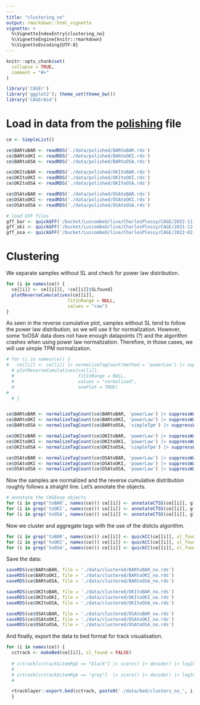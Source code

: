 ```yaml
---
---
title: "clustering_no"
output: rmarkdown::html_vignette
vignette: >
  %\VignetteIndexEntry{clustering_no}
  %\VignetteEngine{knitr::rmarkdown}
  %\VignetteEncoding{UTF-8}
---
```


```r
knitr::opts_chunk$set(
  collapse = TRUE,
  comment = "#>"
)
```

```r

library('CAGEr')
library('ggplot2'); theme_set(theme_bw())
library('CAGErAid')

```


# Load in data from the [polishing](./polishing.Rmd) file

```r

ce <- SimpleList()

ce$BARtoBAR <- readRDS('./data/polished/BARtoBAR.rds')
ce$BARtoOKI <- readRDS('./data/polished/BARtoOKI.rds')
ce$BARtoOSA <- readRDS('./data/polished/BARtoOSA.rds')

ce$OKItoBAR <- readRDS('./data/polished/OKItoBAR.rds')
ce$OKItoOKI <- readRDS('./data/polished/OKItoOKI.rds')
ce$OKItoOSA <- readRDS('./data/polished/OKItoOSA.rds')

ce$OSAtoBAR <- readRDS('./data/polished/OSAtoBAR.rds')
ce$OSAtoOKI <- readRDS('./data/polished/OSAtoOKI.rds')
ce$OSAtoOSA <- readRDS('./data/polished/OSAtoOSA.rds')

```

```r

# load GFF files
gff_bar <- quickGFF('/bucket/LuscombeU/live/CharlesPlessy/CAGE/2022-11-09_Barcelona_Oik/AlignWithRNAseqPipelinePE_BAR/Bar2_p4.gm.gtf')
gff_oki <- quickGFF('/bucket/LuscombeU/live/CharlesPlessy/CAGE/2021-12-17_Okinawa_Oik/AlignWithRNAseqPipelinePE_OKI/Okinawa.genes.gtf')
gff_osa <- quickGFF('/bucket/LuscombeU/live/CharlesPlessy/CAGE/2022-02-09_Osaka_Oik/AlignWithRNAseqPipelinePE_OSA/OSKA2016v1.9.gm.gtf')

```

# Clustering

We separate samples without SL and check for power law distribution.

```r

for (i in names(ce)) {
  ce[[i]] <- ce[[i]][, !ce[[i]]$SLfound]
  plotReverseCumulatives(ce[[i]],
                       fitInRange = NULL,
                       values = "raw")
}

```

As seen in the reverse cumulative plot, samples without SL tend to follow the power law distribution, so we will use it for normalization. However, some 'toOSA' data does not have enough datapoints (?) and the algorithm crashes when using power law normalization. Therefore, in those cases, we will use simple TPM normalization.


```r

# for (i in names(ce)) {
#   ce[[i]] <- ce[[i]] |> normalizeTagCount(method = 'powerLaw') |> suppressWarnings()
  # plotReverseCumulatives(ce[[i]],
  #                        fitInRange = NULL,
  #                        values = "normalized",
  #                        onePlot = TRUE)
# 
  # }


ce$BARtoBAR <- normalizeTagCount(ce$BARtoBAR, 'powerLaw') |> suppressWarnings()
ce$BARtoOKI <- normalizeTagCount(ce$BARtoOKI, 'powerLaw') |> suppressWarnings()
ce$BARtoOSA <- normalizeTagCount(ce$BARtoOSA, 'simpleTpm') |> suppressWarnings()

ce$OKItoBAR <- normalizeTagCount(ce$OKItoBAR, 'powerLaw') |> suppressWarnings()
ce$OKItoOKI <- normalizeTagCount(ce$OKItoOKI, 'powerLaw') |> suppressWarnings()
ce$OKItoOSA <- normalizeTagCount(ce$OKItoOSA, 'simpleTpm') |> suppressWarnings()

ce$OSAtoBAR <- normalizeTagCount(ce$OSAtoBAR, 'powerLaw') |> suppressWarnings()
ce$OSAtoOKI <- normalizeTagCount(ce$OSAtoOKI, 'powerLaw') |> suppressWarnings()
ce$OSAtoOSA <- normalizeTagCount(ce$OSAtoOSA, 'powerLaw') |> suppressWarnings()


```

Now the samples are normalized and the reverse cumulative distribution roughly follows a straight line. Let's annotate the objects.

```r

# annotate the CAGEexp objects
for (i in grep('toBAR', names(ce))) ce[[i]] <- annotateCTSS(ce[[i]], gff_bar) |> suppressWarnings()
for (i in grep('toOKI', names(ce))) ce[[i]] <- annotateCTSS(ce[[i]], gff_oki) |> suppressWarnings()
for (i in grep('toOSA', names(ce))) ce[[i]] <- annotateCTSS(ce[[i]], gff_osa) |> suppressWarnings()

```

Now we cluster and aggregate tags with the use of the distclu algorithm.

```r

for (i in grep('toBAR', names(ce))) ce[[i]] <- quickCC(ce[[i]], sl_found = FALSE, gff_bar)
for (i in grep('toOKI', names(ce))) ce[[i]] <- quickCC(ce[[i]], sl_found = FALSE, gff_oki)
for (i in grep('toOSA', names(ce))) ce[[i]] <- quickCC(ce[[i]], sl_found = FALSE, gff_osa)

```

Save the data: 

```r

saveRDS(ce$BARtoBAR, file = './data/clustered/BARtoBAR_no.rds')
saveRDS(ce$BARtoOKI, file = './data/clustered/BARtoOKI_no.rds')
saveRDS(ce$BARtoOSA, file = './data/clustered/BARtoOSA_no.rds')

saveRDS(ce$OKItoBAR, file = './data/clustered/OKItoBAR_no.rds')
saveRDS(ce$OKItoOKI, file = './data/clustered/OKItoOKI_no.rds')
saveRDS(ce$OKItoOSA, file = './data/clustered/OKItoOSA_no.rds')

saveRDS(ce$OSAtoBAR, file = './data/clustered/OSAtoBAR_no.rds')
saveRDS(ce$OSAtoOKI, file = './data/clustered/OSAtoOKI_no.rds')
saveRDS(ce$OSAtoOSA, file = './data/clustered/OSAtoOSA_no.rds')

```

And finally, export the data to bed format for track visualisation.

```r

for (i in names(ce)) {
  cctrack <- makeBed(ce[[i]], sl_found = FALSE)
  
  # cctrack[cctrack$itemRgb == "black"] |> score() |> decode() |> log10() |> hist(br =
  #                                                                                 100)
  # cctrack[cctrack$itemRgb == "grey"]  |> score() |> decode() |> log10() |> hist(br =
  #                                                                                 100)

  rtracklayer::export.bed(cctrack, paste0('./data/bed/clusters_no_', i, '.bed'))
  }
```
